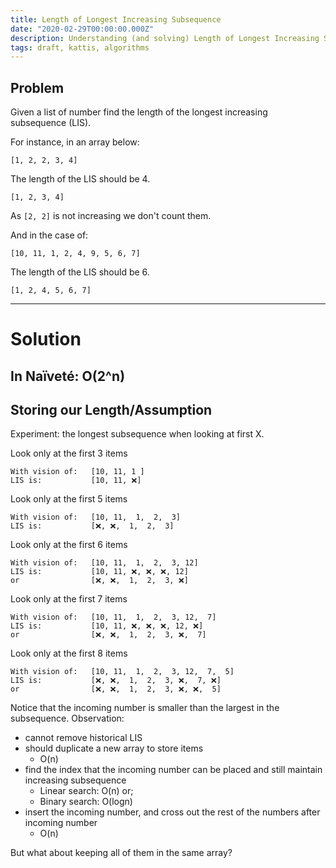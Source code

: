 ```yaml
---
title: Length of Longest Increasing Subsequence
date: "2020-02-29T00:00:00.000Z"
description: Understanding (and solving) Length of Longest Increasing Subsequence
tags: draft, kattis, algorithms
---
```



## Problem
Given a list of number find the length of the longest increasing subsequence (LIS).

For instance, in an array below:
```
[1, 2, 2, 3, 4]
```

The length of the LIS should be 4.
```
[1, 2, 3, 4]
```
As `[2, 2]` is not increasing we don't count them.

And in the case of:
```
[10, 11, 1, 2, 4, 9, 5, 6, 7]
```
The length of the LIS should be 6.
```
[1, 2, 4, 5, 6, 7]
```
---
# Solution
## In Naïveté: O(2^n)

## Storing our Length/Assumption
Experiment: the longest subsequence when looking at first X.

Look only at the first 3 items
```
With vision of:   [10, 11, 1 ]
LIS is:           [10, 11, ❌]
```

Look only at the first 5 items
```
With vision of:   [10, 11,  1,  2,  3]
LIS is:           [❌, ❌,  1,  2,  3]
```

Look only at the first 6 items
```
With vision of:   [10, 11,  1,  2,  3, 12]
LIS is:           [10, 11, ❌, ❌, ❌, 12]
or                [❌, ❌,  1,  2,  3, ❌]
```

Look only at the first 7 items
```
With vision of:   [10, 11,  1,  2,  3, 12,  7]
LIS is:           [10, 11, ❌, ❌, ❌, 12, ❌]
or                [❌, ❌,  1,  2,  3, ❌,  7]
```

Look only at the first 8 items
```
With vision of:   [10, 11,  1,  2,  3, 12,  7,  5]
LIS is:           [❌, ❌,  1,  2,  3, ❌,  7, ❌]
or                [❌, ❌,  1,  2,  3, ❌, ❌,  5]
```

Notice that the incoming number is smaller than the largest in the subsequence.
Observation:
- cannot remove historical LIS
- should duplicate a new array to store items
  - O(n)
- find the index that the incoming number can be placed and still maintain increasing subsequence
  - Linear search: O(n) or;
  - Binary search: O(logn)
- insert the incoming number, and cross out the rest of the numbers after incoming number
  - O(n)

But what about keeping all of them in the same array?